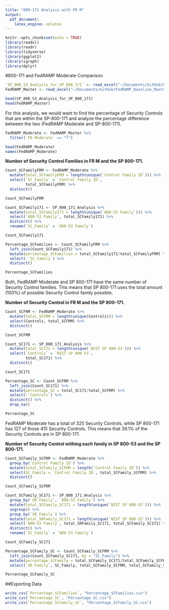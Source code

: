 ```yaml
---
title: "800-171 Analysis with FR M"
output: 
  pdf_document: 
    latex_engine: xelatex
---
```


```r
knitr::opts_chunk$set(echo = TRUE)
library(readxl)
library(readr)
library(tidyverse)
library(ggplot2)
library(igraph)
library(dplyr)
```     

    
#800-171 and FedRAMP Moderate Comparison  
  
```r
`SP_800_53_Analysis_for_SP_800_171` <- read_excel("~/Documents/GitHub/FedRAMP_SP-800-171_Analysis/SP 800-53 Analysis for SP 800-171.xlsx")
FedRAMP_Master <- read_excel("~/Documents/GitHub/FedRAMP_Baseline_Master/FedRAMP LMH Master.xlsx")

head(SP_800_53_Analysis_for_SP_800_171)
head(FedRAMP_Master)
```

For this analysis, we would want to find the percentage of Security Controls that are within the SP-800-171 and analyze the percentage difference between the two (FedRAMP Moderate and SP-800-171).       
   
```r
FedRAMP_Moderate <- FedRAMP_Master %>%
  filter(`FR Moderate` == "Y")

head(FedRAMP_Moderate)
names(FedRAMP_Moderate)
```

      
**Number of Security Control Families in FR M and the SP 800-171.**
```r
Count_SCFamilyFRM <- FedRAMP_Moderate %>%
  mutate(total_SCFamilyFRM = length(unique(`Control Family ID`))) %>%
  select(`SC_Family` = `Control Family ID`, 
         total_SCFamilyFRM) %>% 
  distinct()

Count_SCFamilyFRM

Count_SCFamily171 <- SP_800_171_Analysis %>%
  mutate(total_SCFamily171 = length(unique(`800-53 Family`))) %>%
  select(`800-53 Family`, total_SCFamily171) %>%
  distinct() %>%
  rename(`SC_Family` = `800-53 Family`)

Count_SCFamily171

Percentage_SCFamilies <- Count_SCFamilyFRM %>%
  left_join(Count_SCFamily171) %>% 
  mutate(percentage_SCFamilies = total_SCFamily171/total_SCFamilyFRM) %>%
  select(-`SC_Family`) %>%
  distinct()

Percentage_SCFamilies
```
Both, FedRAMP Moderate and SP 800-171 have the same number of Security Control families. This means that SP 800-171 uses the total amount (100%) of possible Security Control family possible.     

  
**Number of Security Control in FR M and the SP 800-171.**
```r
Count_SCFRM <- FedRAMP_Moderate %>%
  mutate(total_SCFRM = length(unique(Controls))) %>%
  select(Controls, total_SCFRM) %>%
  distinct()

Count_SCFRM

Count_SC171 <- SP_800_171_Analysis %>%
  mutate(total_SC171 = length(unique(`NIST SP 800-53`))) %>%
  select(`Controls` = `NIST SP 800-53`, 
         total_SC171) %>% 
  distinct()

Count_SC171

Percentage_SC <- Count_SCFRM %>%
  left_join(Count_SC171) %>% 
  mutate(percentage_SC = total_SC171/total_SCFRM) %>%
  select(-`Controls`) %>%
  distinct() %>%
  drop_na()

Percentage_SC
```    
FedRAMP Moderate has a total of 325 Security Controls, while SP 800-171 has 127 of those 415 Security Controls. This means that 39.1% of the Security Controls are in SP 800-171.     
   
    
**Number of Security Control withing each family in SP 800-53 and the SP 800-171.**
```r
Count_SCFamily_SCFRM <- FedRAMP_Moderate %>%
  group_by(`Control Family ID`) %>%
  mutate(total_SCFamily_SCFRM = length(`Control Family ID`)) %>%
  select(SC_Family = `Control Family ID`, total_SCFamily_SCFRM) %>%
  distinct()

Count_SCFamily_SCFRM

Count_SCFamily_SC171 <- SP_800_171_Analysis %>%
  group_by(`SR Family`, `800-53 Family`) %>%
  mutate(total_SCFamily_SC171 = length(unique(`NIST SP 800-53`))) %>%
  ungroup() %>%
  group_by(`SR Family`) %>%
  mutate(total_SRFamily_SC171 = length(unique(`NIST SP 800-53`))) %>%
  select(`800-53 Family`, total_SRFamily_SC171, total_SCFamily_SC171) %>%
  distinct() %>%
  rename(`SC_Family` = `800-53 Family`)

Count_SCFamily_SC171

Percentage_SCFamily_SC <- Count_SCFamily_SCFRM %>%
  left_join(Count_SCFamily_SC171, by = "SC_Family") %>% 
  mutate(percentage_SCFamily = total_SCFamily_SC171/total_SCFamily_SCFRM) %>% 
  select(`SR Family`, SC_Family, total_SCFamily_SCFRM, total_SCFamily_SC171, percentage_SCFamily)

Percentage_SCFamily_SC 
```
    
   
##Exporting Data 
    
```r
write_csv(`Percentage_SCFamilies`, "Percentage_SCFamilies.csv")
write_csv(`Percentage_SC`, "Percentage_SC.csv")
write_csv(`Percentage_SCFamily_SC`, "Percentage_SCFamily_SC.csv")
``` 